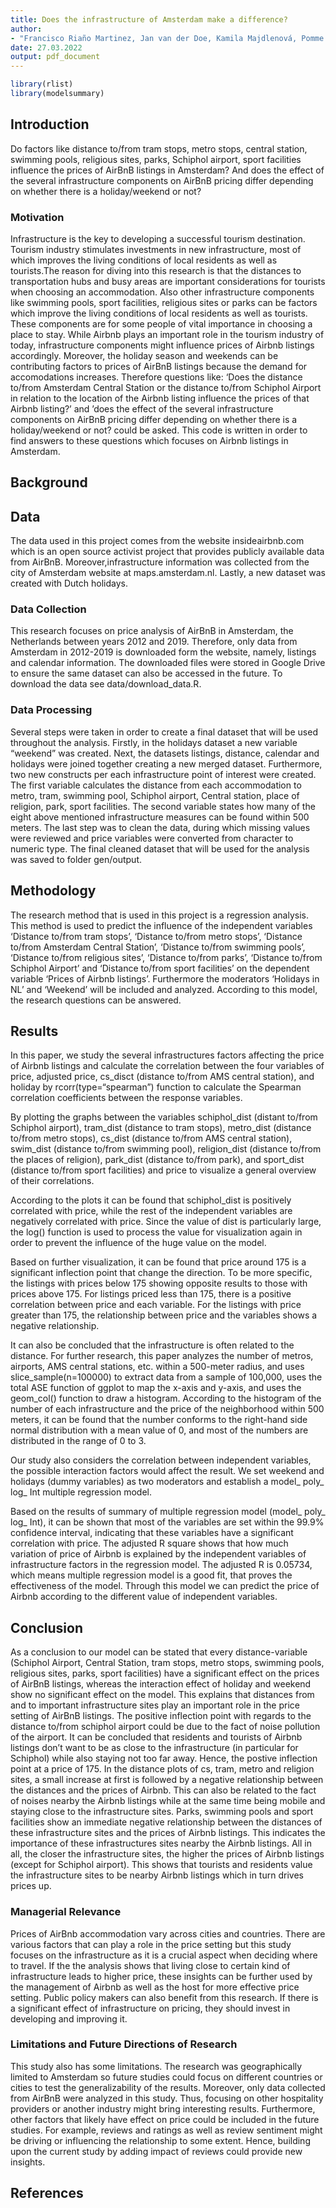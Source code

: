 ```yaml
---
title: Does the infrastructure of Amsterdam make a difference?
author: 
- "Francisco Riaño Martinez, Jan van der Doe, Kamila Majdlenová, Pomme Verhagen, Yuetong Bi"
date: 27.03.2022
output: pdf_document
---
```


```r
library(rlist)
library(modelsummary)
```

## Introduction

Do factors like distance to/from tram stops, metro stops, central station, swimming pools, religious sites, parks, Schiphol airport, sport facilities influence the prices of AirBnB listings in Amsterdam? And does the effect of the several infrastructure components on AirBnB pricing differ depending on whether there is a holiday/weekend or not?

### Motivation

Infrastructure is the key to developing a successful tourism destination. Tourism industry stimulates investments in new infrastructure, most of which improves the living conditions of local residents as well as tourists.The reason for diving into this research is that the distances to transportation hubs and busy areas are important considerations for tourists when choosing an accommodation. Also other infrastructure components like swimming pools, sport facilities, religious sites or parks can be factors which improve the living conditions of local residents as well as tourists. These components are for some people of vital importance in choosing a place to stay. While Airbnb plays an important role in the tourism industry of today, infrastructure components might influence prices of Airbnb listings accordingly. Moreover, the holiday season and weekends can be contributing factors to prices of AirBnB listings because the demand for accomodations increases. Therefore questions like: 'Does the distance to/from Amsterdam Central Station or the distance to/from Schiphol Airport in relation to the location of the Airbnb listing influence the prices of that Airbnb listing?' and 'does the effect of the several infrastructure components on AirBnB pricing differ depending on whether there is a holiday/weekend or not? could be asked. This code is written in order to find answers to these questions which focuses on Airbnb listings in Amsterdam.

## Background

## Data

The data used in this project comes from the website insideairbnb.com which is an open source activist project that provides publicly available data from AirBnB. Moreover,infrastructure information was collected from the city of Amsterdam website at maps.amsterdam.nl. Lastly, a new dataset was created with Dutch holidays.

### Data Collection

This research focuses on price analysis of AirBnB in Amsterdam, the Netherlands between years 2012 and 2019. Therefore, only data from Amsterdam in 2012-2019 is downloaded form the website, namely, listings and calendar information. The downloaded files were stored in Google Drive to ensure the same dataset can also be accessed in the future. To download the data see data/download_data.R.

### Data Processing

Several steps were taken in order to create a final dataset that will be used throughout the analysis. Firstly, in the holidays dataset a new variable "weekend" was created. Next, the datasets listings, distance, calendar and holidays were joined together creating a new merged dataset. Furthermore, two new constructs per each infrastructure point of interest were created. The first variable calculates the distance from each accommodation to metro, tram, swimming pool, Schiphol airport, Central station, place of religion, park, sport facilities. The second variable states how many of the eight above mentioned infrastructure measures can be found within 500 meters. The last step was to clean the data, during which missing values were reviewed and price variables were converted from character to numeric type. The final cleaned dataset that will be used for the analysis was saved to folder gen/output.

## Methodology

The research method that is used in this project is a regression analysis. This method is used to predict the influence of the independent variables 'Distance to/from tram stops', 'Distance to/from metro stops', 'Distance to/from Amsterdam Central Station', 'Distance to/from swimming pools', 'Distance to/from religious sites', 'Distance to/from parks', 'Distance to/from Schiphol Airport' and 'Distance to/from sport facilities' on the dependent variable 'Prices of Airbnb listings'. Furthermore the moderators 'Holidays in NL' and 'Weekend' will be included and analyzed. According to this model, the research questions can be answered.

## Results

In this paper, we study the several infrastructures factors affecting the price of Airbnb listings and calculate the correlation between the four variables of price, adjusted price, cs_disct (distance to/from AMS central station), and holiday by rcorr(type="spearman") function to calculate the Spearman correlation coefficients between the response variables.

By plotting the graphs between the variables schiphol_dist (distant to/from Schiphol airport), tram_dist (distance to tram stops), metro_dist (distance to/from metro stops), cs_dist (distance to/from AMS central station), swim_dist (distance to/from swimming pool), religion_dist (distance to/from the places of religion), park_dist (distance to/from park), and sport_dist (distance to/from sport facilities) and price to visualize a general overview of their correlations.

According to the plots it can be found that schiphol_dist is positively correlated with price, while the rest of the independent variables are negatively correlated with price. Since the value of dist is particularly large, the log() function is used to process the value for visualization again in order to prevent the influence of the huge value on the model.

Based on further visualization, it can be found that price around 175 is a significant inflection point that change the direction. To be more specific, the listings with prices below 175 showing opposite results to those with prices above 175. For listings priced less than 175, there is a positive correlation between price and each variable. For the listings with price greater than 175, the relationship between price and the variables shows a negative relationship.

It can also be concluded that the infrastructure is often related to the distance. For further research, this paper analyzes the number of metros, airports, AMS central stations, etc. within a 500-meter radius, and uses slice_sample(n=100000) to extract data from a sample of 100,000, uses the total ASE function of ggplot to map the x-axis and y-axis, and uses the geom_col() function to draw a histogram. According to the histogram of the number of each infrastructure and the price of the neighborhood within 500 meters, it can be found that the number conforms to the right-hand side normal distribution with a mean value of 0, and most of the numbers are distributed in the range of 0 to 3.

Our study also considers the correlation between independent variables, the possible interaction factors would affect the result.  We set weekend and holidays (dummy variables) as two moderators and establish a model_ poly_ log_ Int multiple regression model.

Based on the results of summary of multiple regression model (model_ poly_ log_ Int), it can be shown that most of the variables are set within the 99.9% confidence interval, indicating that these variables have a significant correlation with price. The adjusted R square shows that how much variation of price of Airbnb is explained by the independent variables of infrastructure factors in the regression model. The adjusted R is 0.05734, which means multiple regression model is a good fit, that proves the effectiveness of the model. Through this model we can predict the price of Airbnb according to the different value of independent variables.

## Conclusion
As a conclusion to our model can be stated that every distance-variable (Schiphol Airport, Central Station, tram stops, metro stops, swimming pools, religious sites, parks, sport facilities) have a significant effect on the prices of AirBnB listings, whereas the interaction effect of holiday and weekend show no significant effect on the model. This explains that distances from and to important infrastructure sites play an important role in the price setting of AirBnB listings. The positive inflection point with regards to the distance to/from schiphol airport could be due to the fact of noise pollution of the airport. It can be concluded that residents and tourists of Airbnb listings don't want to be as close to the infrastructure (in particular for Schiphol) while also staying not too far away. Hence, the postive inflection point at a price of 175. In the distance plots of cs, tram, metro and religion sites, a small increase at first is followed by a negative relationship between the distances and the prices of Airbnb. This can also be related to the fact of noises nearby the Airbnb listings while at the same time being mobile and staying close to the infrastructure sites. Parks, swimming pools and sport facilities show an immediate negative relationship between the distances of these infrastructure sites and the prices of Airbnb listings. This indicates the importance of these infrastructures sites nearby the Airbnb listings. All in all, the closer the infrastructure sites, the higher the prices of Airbnb listings (except for Schiphol airport). This shows that tourists and residents value the infrastructure sites to be nearby Airbnb listings which in turn drives prices up. 


### Managerial Relevance
Prices of AirBnb accommodation vary across cities and countries. There are various factors that can play a role in the price setting but this study focuses on the infrastructure as it is a crucial aspect when deciding where to travel. If the the analysis shows that living close to certain kind of infrastructure leads to higher price, these insights can be further used by the management of Airbnb as well as the host for more effective price setting. Public policy makers can also benefit from this research. If there is a significant effect of infrastructure on pricing, they should invest in developing and improving it.

### Limitations and Future Directions of Research

This study also has some limitations. The research was geographically limited to Amsterdam so future studies could focus on different countries or cities to test the generalizability of the results. Moreover, only data collected from AirBnB were analyzed in this study. Thus, focusing on other hospitality providers or another industry might bring interesting results. Furthermore, other factors that likely have effect on price could be included in the future studies. For example, reviews and ratings as well as review sentiment might be driving or influencing the relationship to some extent. Hence, building upon the current study by adding impact of reviews could provide new insights.  

## References
